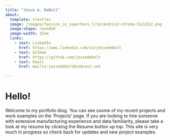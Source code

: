 ```yaml
---
title: "Jesse A. DeBolt"
about: 
  template: trestles
  image: /images/favicon_io_superhero_lite/android-chrome-512x512.png
  image-shape: rounded
  image-width: 15em
  links:
    - text: LinkedIn
      href: https://www.linkedin.com/in/jessedebolt
    - text: GitHub
      href: https://github.com/jessedebolt
    - text: Email
      href: mailto:jessedebolt@comcast.net
        
---
```



# Hello!
Welcome to my portfolio blog. You can see ssome of my recent projects and work examples on the 'Projects' page. If you are looking to hire someone with extensive manufacturing experience and data familiarity, please take a look at my resume by clicking the Resume button up top. This site is very much in progress so check back for updates and new project examples.

